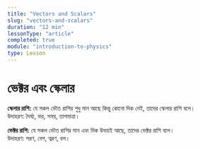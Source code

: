 ```yaml
---
title: "Vectors and Scalars"
slug: "vectors-and-scalars"
duration: "12 min"
lessonType: "article"
completed: true
module: "introduction-to-physics"
type: Lesson
---
```


<h1>ভেক্টর এবং স্কেলার</h1>
<p>
  <strong>স্কেলার রাশি:</strong> যে সকল ভৌত রাশির শুধু মান আছে কিন্তু কোনো দিক
  নেই, তাদের স্কেলার রাশি বলে।
  <br />
  উদাহরণ: দৈর্ঘ্য, ভর, সময়, তাপমাত্রা।
</p>
<p>
  <strong>ভেক্টর রাশি:</strong> যে সকল ভৌত রাশির মান এবং দিক উভয়ই আছে, তাদের
  ভেক্টর রাশি বলে।
  <br />
  উদাহরণ: সরণ, বেগ, ত্বরণ, বল।
</p>
